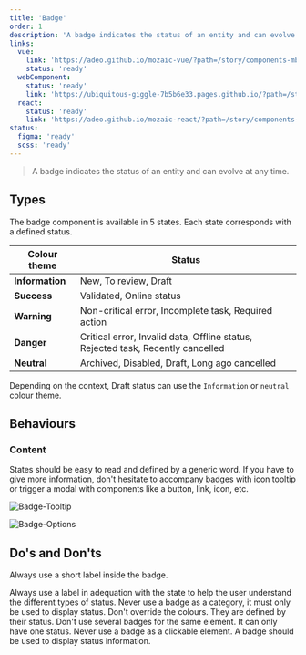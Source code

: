 ```yaml
---
title: 'Badge'
order: 1
description: 'A badge indicates the status of an entity and can evolve at any time.'
links:
  vue:
    link: 'https://adeo.github.io/mozaic-vue/?path=/story/components-mbadge--default'
    status: 'ready'
  webComponent:
    status: 'ready'
    link: 'https://ubiquitous-giggle-7b5b6e33.pages.github.io/?path=/story/components-badge--solid'
  react:
    status: 'ready'
    link: 'https://adeo.github.io/mozaic-react/?path=/story/components-badge'
status:
  figma: 'ready'
  scss: 'ready'
---
```


> A badge indicates the status of an entity and can evolve at any time.

## Types

The badge component is available in 5 states. Each state corresponds with a defined status.

| Colour theme    | Status                                                                          | 
| --------------- | ------------------------------------------------------------------------------- | 
| **Information** | New, To review, Draft                                                           |
| **Success**     | Validated, Online status                                                        |
| **Warning**     | Non-critical error, Incomplete task, Required action                            |
| **Danger**      | Critical error, Invalid data, Offline status, Rejected task, Recently cancelled |
| **Neutral**     | Archived, Disabled, Draft, Long ago cancelled                                   |

<Highlight theme="tips" title="Good to know">

Depending on the context, Draft status can use the `Information` or `neutral` colour theme.

</Highlight>

## Behaviours

### Content

States should be easy to read and defined by a generic word. If you have to give more information, don't hesitate to accompany badges with icon tooltip or trigger a modal with components like a button, link, icon, etc.

![Badge-Tooltip](Badge-Tooltip.png)

![Badge-Options](Badge-Options.png)

## Do's and Don'ts

<HintItem>Always use a short label inside the badge.</HintItem>

<HintItem>
  Always use a label in adequation with the state to help the user understand
  the different types of status.
</HintItem>

<HintItem dont>
  Never use a badge as a category, it must only be used to display status.
</HintItem>

<HintItem dont>
  Don't override the colours. They are defined by their status.
</HintItem>

<HintItem dont>
  Don't use several badges for the same element. It can only have one status.
</HintItem>

<HintItem dont>
  Never use a badge as a clickable element. A badge should be used to display
  status information.
</HintItem>
